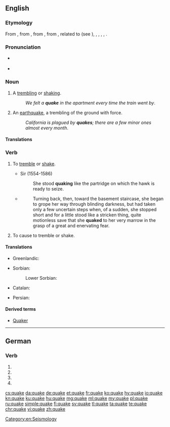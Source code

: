 ==English==

===Etymology===
From {{etyl|enm|en}} {{term|quaken|lang=enm}}, from {{etyl|ang|en}} {{term|cwacian||to quake, tremble, chatter|lang=ang}}, from {{etyl|gem-pro|en}} {{m|gem-pro|*kwakōną||to shake, quiver, tremble}}, from {{etyl|ine-pro|en}} {{m|ine-pro|*gʷog-||to shake, swing}}, related to {{etyl|ang|-}} {{term|cweccan||to shake, swing, move, vibrate, shake off, give up|lang=ang}} (see {{l|en|quitch}}), <!--{{etyl|frs|-}} {{term|kwakkelje||to flounder, limp|lang=frs}},--> {{etyl|nl|-}} {{term|kwakkelen||to ail, be ailing|lang=nl}}, {{etyl|de|-}} {{term|Quackelei||chattering|lang=de}}, {{etyl|da|-}} {{term|kvakle||to bungle|lang=da}}, {{etyl|la|-}} {{term|vēxō||toss, shake violently, jostle, vex|lang=la}}, {{etyl|ga|-}} {{term|bogadh||a move, movement, shift, change|lang=ga}}.

===Pronunciation===
* {{a|GenAm|RP}} {{IPA|/kweɪk/|lang=en}}
* {{rhymes|eɪk|lang=en}}

===Noun===
{{en-noun}}

# A [[tremble|trembling]] or [[shake|shaking]].
#: ''We felt a '''quake''' in the apartment every time the train went by''.
# An [[earthquake]], a trembling of the ground with force.
#: ''California is plagued by '''quakes'''; there are a few minor ones almost every month''.

====Translations====
{{trans-top|trembling or shaking}}
{{trans-mid}}
{{trans-bottom}}

{{trans-see|earthquake}}

===Verb===
{{en-verb|quakes|quaking|quaked|past2=quoke|past2_qual=archaic|past3=quook|past3_qual=obsolete}}

# {{lb|en|intransitive}} To [[tremble]] or [[shake]].
#: {{ux|en|I felt the ground '''quaking''' beneath my feet.}}
#* Sir {{w|Philip Sidney}} (1554-1586)
#*: She stood '''quaking''' like the partridge on which the hawk is ready to seize.
#* {{RQ:Vance Nobody|III}}
#*: Turning back, then, toward the basement staircase, she began to grope her way through blinding darkness, but had taken only a few uncertain steps when, of a sudden, she stopped short and for a little stood like a stricken thing, quite motionless save that she '''quaked''' to her very marrow in the grasp of a great and enervating fear.
# {{lb|en|transitive|obsolete}} To cause to tremble or shake.
#: {{rfquotek|Shakespeare}}

====Translations====
{{trans-top|tremble or shake}}
* Greenlandic: {{t|kl|nuna sajuppoq}}
{{trans-mid}}
* Sorbian:
*: Lower Sorbian: {{t|dsb|rdžaś|impf}}
{{trans-bottom}}

{{checktrans-top}}
* Catalan: {{t-check|ca|tremolor|f}}
{{trans-mid}}
* Persian: {{t+check|fa|تکان|tr=tekân|sc=fa-Arab}}
{{trans-bottom}}

====Derived terms====
* [[Quaker]]

[[Category:en:Seismology]]

----

==German==

===Verb===
{{head|de|verb form}}

# {{de-verb form of|quaken|1|s|g}}
# {{de-verb form of|quaken|i|s}}
# {{de-verb form of|quaken|1|s|k1}}
# {{de-verb form of|quaken|3|s|k1}}

[[cs:quake]]
[[da:quake]]
[[de:quake]]
[[et:quake]]
[[fr:quake]]
[[ko:quake]]
[[hy:quake]]
[[io:quake]]
[[kn:quake]]
[[ku:quake]]
[[hu:quake]]
[[mg:quake]]
[[ml:quake]]
[[my:quake]]
[[pl:quake]]
[[ru:quake]]
[[simple:quake]]
[[fi:quake]]
[[sv:quake]]
[[tl:quake]]
[[ta:quake]]
[[te:quake]]
[[chr:quake]]
[[vi:quake]]
[[zh:quake]]